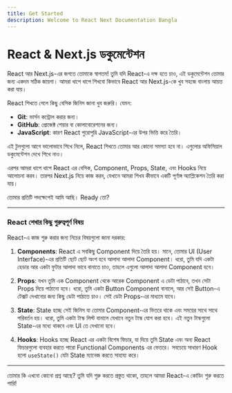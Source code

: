 ```yaml
---
title: Get Started
description: Welcome to React Next Documentation Bangla
---
```


## <h1 className="bg-gradient-to-r from-blue-500 to-purple-500 inline-block text-transparent bg-clip-text text-3xl pb-3"> React & Next.js ডকুমেন্টেশন</h1>

React আর Next.js-এর জগতে তোমাকে স্বাগতম! তুমি যদি React-এ দক্ষ হতে চাও, এই ডকুমেন্টেশন তোমার জন্য একদম সঠিক জায়গা। আমরা ধাপে ধাপে শিখবো কিভাবে React আর Next.js-কে খুব সহজে বাংলায় আয়ত্ত করা যায়।

React শিখতে গেলে কিছু বেসিক জিনিস জানা খুব জরুরি। যেমন:

- **Git**: ভার্সন কন্ট্রোল করার জন্য।
- **GitHub**: প্রোজেক্ট শেয়ার বা কোলাবোরেশনের জন্য।
- **JavaScript**: কারণ React পুরোপুরি JavaScript-এর উপর ভিত্তি করে তৈরি।

এই টুলগুলো আগে ভালোভাবে শিখে নিলে, React শিখতে তোমার আর কোনো সমস্যা হবে না। এগুলোর অফিসিয়াল ডকুমেন্টেশন দেখে শিখে নাও।

এরপর আমরা ধাপে ধাপে React এর বেসিক, Component, Props, State, এবং Hooks নিয়ে আলোচনা করব। তারপর Next.js নিয়ে কাজ করব, যেখানে আমরা শিখব কীভাবে একটি পূর্ণাঙ্গ অ্যাপ্লিকেশন তৈরি করা যায়।

তোমার প্রতিটি পদক্ষেপেই আমি আছি। Ready তো?

---

### React শেখার কিছু গুরুত্বপূর্ণ বিষয়

React-এ কাজ শুরু করার জন্য নিচের বিষয়গুলো জানা দরকার:

1. **Components**: React এ সবকিছু Component দিয়ে তৈরি হয়। মানে, তোমার UI (User Interface)-এর প্রতিটি ছোট ছোট অংশ হবে আলাদা আলাদা Component। ধরো, তুমি যদি একটা হেডার আর একটা ফুটার আলাদা ভাবে বানাতে চাও, তাহলে এগুলো আলাদা আলাদা Component হবে।
2. **Props**: যখন তুমি এক Component থেকে আরেক Component এ ডেটা পাঠাবে, তখন সেটা Props দিয়ে পাঠানো হবে। ধরো, তুমি একটা Button Component বানালে, আর সেই Button-এ টেক্সট দেখানোর জন্য কিছু ডেটা পাঠাতে চাও। সেই ডেটা Props-এর মাধ্যমে যাবে।

3. **State**: State হচ্ছে সেই জিনিস যা তোমার Component-এর ভিতরে থাকে এবং সময়ের সাথে সাথে পরিবর্তন হয়। ধরো, তুমি একটা টাস্ক লিস্ট বানালে যেখানে নতুন টাস্ক যোগ করা হবে। এই নতুন টাস্কগুলো State-এর মধ্যে থাকবে এবং UI তে দেখানো হবে।

4. **Hooks**: Hooks হচ্ছে React এর একটা বিশেষ ফিচার, যা দিয়ে তুমি State এবং অন্য React ফিচারগুলো ব্যবহার করতে পারো Functional Components এর ভেতরে। সবচেয়ে সাধারণ Hook হলো `useState()` যেটা State ম্যানেজ করতে সাহায্য করে।

---

তোমার কি এখনো কোনো প্রশ্ন আছে? তুমি যদি শুরু করতে প্রস্তুত থাকো, তাহলে আমরা React-এ কোডিং শুরু করতে পারি!
